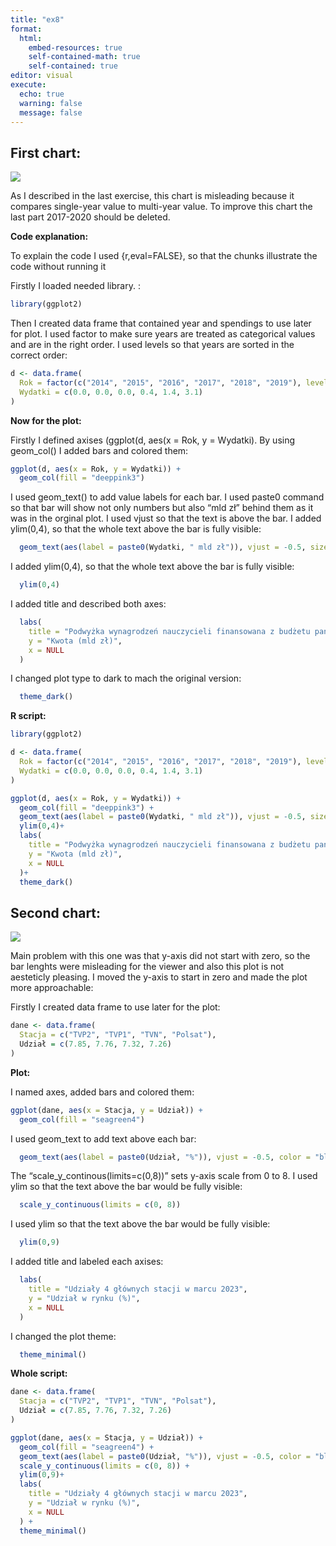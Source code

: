 ---
title: "ex8"
format: 
  html: 
    embed-resources: true
    self-contained-math: true
    self-contained: true
editor: visual
execute: 
  echo: true
  warning: false
  message: false
---

## First chart:

![](images/unnamed%20(1).jpg)

As I described in the last exercise, this chart is misleading because it compares single-year value to multi-year value. To improve this chart the last part 2017-2020 should be deleted.

**Code explanation:**

To explain the code I used {r,eval=FALSE}, so that the chunks illustrate the code without running it

Firstly I loaded needed library. :

```{r,eval=FALSE}
library(ggplot2)
```

Then I created data frame that contained year and spendings to use later for plot. I used factor to make sure years are treated as categorical values and are in the right order. I used levels so that years are sorted in the correct order:

```{r,eval=FALSE}
d <- data.frame(
  Rok = factor(c("2014", "2015", "2016", "2017", "2018", "2019"), levels = c("2014", "2015", "2016", "2017", "2018", "2019")),
  Wydatki = c(0.0, 0.0, 0.0, 0.4, 1.4, 3.1)
)
```

**Now for the plot:**

Firstly I defined axises (ggplot(d, aes(x = Rok, y = Wydatki). By using geom_col() I added bars and colored them:

```{r,eval=FALSE}
ggplot(d, aes(x = Rok, y = Wydatki)) +
  geom_col(fill = "deeppink3") 
```

I used geom_text() to add value labels for each bar. I used paste0 command so that bar will show not only numbers but also "mld zł " behind them as it was in the orginal plot. I used vjust so that the text is above the bar. I added ylim(0,4), so that the whole text above the bar is fully visible:

```{r,eval=FALSE}
  geom_text(aes(label = paste0(Wydatki, " mld zł")), vjust = -0.5, size = 5,color="white")
```

I added ylim(0,4), so that the whole text above the bar is fully visible:

```{r,eval=FALSE}
  ylim(0,4)
```

I added title and described both axes:

```{r,eval=FALSE}
  labs(
    title = "Podwyżka wynagrodzeń nauczycieli finansowana z budżetu państwa",
    y = "Kwota (mld zł)",
    x = NULL
  )
```

I changed plot type to dark to mach the original version:

```{r,eval=FALSE}
  theme_dark()
```

**R script:**

```{r}
library(ggplot2)

d <- data.frame(
  Rok = factor(c("2014", "2015", "2016", "2017", "2018", "2019"), levels = c("2014", "2015", "2016", "2017", "2018", "2019")),
  Wydatki = c(0.0, 0.0, 0.0, 0.4, 1.4, 3.1)
)

ggplot(d, aes(x = Rok, y = Wydatki)) +
  geom_col(fill = "deeppink3") +
  geom_text(aes(label = paste0(Wydatki, " mld zł")), vjust = -0.5, size = 5,color="white") +
  ylim(0,4)+
  labs(
    title = "Podwyżka wynagrodzeń nauczycieli finansowana z budżetu państwa",
    y = "Kwota (mld zł)",
    x = NULL
  )+
  theme_dark()


```

## Second chart:

![](images/unnamed%20(2).jpg)

Main problem with this one was that y-axis did not start with zero, so the bar lenghts were misleading for the viewer and also this plot is not aesteticly pleasing. I moved the y-axis to start in zero and made the plot more approachable:

Firstly I created data frame to use later for the plot:

```{r,eval=FALSE}
dane <- data.frame(
  Stacja = c("TVP2", "TVP1", "TVN", "Polsat"),
  Udział = c(7.85, 7.76, 7.32, 7.26)
)
```

**Plot:**

I named axes, added bars and colored them:

```{r,eval=FALSE}
ggplot(dane, aes(x = Stacja, y = Udział)) +
  geom_col(fill = "seagreen4") 
```

I used geom_text to add text above each bar:

```{r,eval=FALSE}
  geom_text(aes(label = paste0(Udział, "%")), vjust = -0.5, color = "black") 
```

The "scale_y_continous(limits=c(0,8))" sets y-axis scale from 0 to 8. I used ylim so that the text above the bar would be fully visible:

```{r,eval=FALSE}
  scale_y_continuous(limits = c(0, 8))
```

I used ylim so that the text above the bar would be fully visible:

```{r,eval=FALSE}
  ylim(0,9)
```

I added title and labeled each axises:

```{r,eval=FALSE}
  labs(
    title = "Udziały 4 głównych stacji w marcu 2023",
    y = "Udział w rynku (%)",
    x = NULL
  ) 
```

I changed the plot theme:

```{r,eval=FALSE}
  theme_minimal()
```

**Whole script:**

```{r}
dane <- data.frame(
  Stacja = c("TVP2", "TVP1", "TVN", "Polsat"),
  Udział = c(7.85, 7.76, 7.32, 7.26)
)

ggplot(dane, aes(x = Stacja, y = Udział)) +
  geom_col(fill = "seagreen4") +
  geom_text(aes(label = paste0(Udział, "%")), vjust = -0.5, color = "black") +
  scale_y_continuous(limits = c(0, 8)) +
  ylim(0,9)+
  labs(
    title = "Udziały 4 głównych stacji w marcu 2023",
    y = "Udział w rynku (%)",
    x = NULL
  ) +
  theme_minimal()

```
